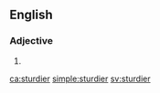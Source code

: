==English==

===Adjective===
{{head|en}}

# {{en-comparative of|sturdy}}

[[ca:sturdier]]
[[simple:sturdier]]
[[sv:sturdier]]